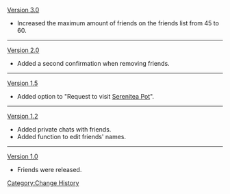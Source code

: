 [[Version 3.0]]
* Increased the maximum amount of friends on the friends list from 45 to 60.
----
[[Version 2.0]]
* Added a second confirmation when removing friends.
----
[[Version 1.5]]
* Added option to "Request to visit [[Serenitea Pot]]".
----
[[Version 1.2]]
* Added private chats with friends.
* Added function to edit friends' names.
----
[[Version 1.0]]
* Friends were released.
<noinclude>[[Category:Change History]]</noinclude>